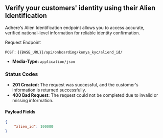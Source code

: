 ## Verify your customers' identity using their Alien Identification

Adhere's Alien Identification endpoint allows you to access accurate, verified national-level information for reliable identity confirmation.


Request Endpoint

`POST:` `{{BASE_URL}}/api/onboarding/kenya_kyc/aliend_id/`

- **Media-Type:** `application/json`

### Status Codes
- **201 Created:** The request was successful, and the customer's information is returned successfully.
- **400 Bad Request:** The request could not be completed due to invalid or missing information.

#### Payload Fields

``` json
{
    "alien_id": 100000
}
```